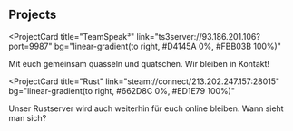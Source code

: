 ## Projects

<ProjectCard
  title="TeamSpeak³"
  link="ts3server://93.186.201.106?port=9987"
  bg="linear-gradient(to right, #D4145A 0%, #FBB03B 100%)"
>
  Mit euch gemeinsam quasseln und quatschen. Wir bleiben in Kontakt!
</ProjectCard>

<ProjectCard
  title="Rust"
  link="steam://connect/213.202.247.157:28015"
  bg="linear-gradient(to right, #662D8C 0%, #ED1E79 100%)"
>
  Unser Rustserver wird auch weiterhin für euch online bleiben. Wann sieht man sich?
</ProjectCard>